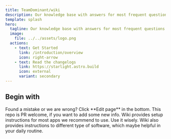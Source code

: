```yaml
---
title: TeamDominant/wiki
description: Our knowledge base with answers for most frequent questions.
template: splash
hero:
  tagline: Our knowledge base with answers for most frequent questions.
  image:
    file: ../../assets/logo.png
  actions:
    - text: Get Started
      link: /introduction/overview
      icon: right-arrow
    - text: Read the changelogs
      link: https://starlight.astro.build
      icon: external
      variant: secondary
---
```



## Begin with

<CardGrid stagger>
	<Card title="Update content" icon="pencil">
		Found a mistake or we are wrong? Click **Edit page** in the bottom.
	</Card>
	<Card title="Add new content" icon="add-document">
		This repo is PR welcome, if you want to add some new info.
	</Card>
	<Card title="Configure your setup" icon="setting">
		Wiki provides setup instructions for most apps we recommend to use. Use it wisely.
	</Card>
	<Card title="Read the docs" icon="open-book">
		Wiki also provides instructions to different type of software, which maybe helpful in your daily routine.
	</Card>
</CardGrid>
